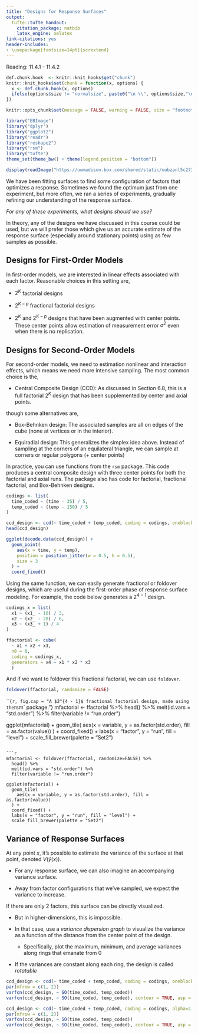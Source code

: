 ```yaml
---
title: "Designs for Response Surfaces"
output:
  tufte::tufte_handout:
    citation_package: natbib
    latex_engine: xelatex
link-citations: yes
header-includes:
- \usepackage[fontsize=14pt]{scrextend}
---
```


Reading: 11.4.1 - 11.4.2

```r
def.chunk.hook  <- knitr::knit_hooks$get("chunk")
knitr::knit_hooks$set(chunk = function(x, options) {
  x <- def.chunk.hook(x, options)
  ifelse(options$size != "normalsize", paste0("\n \\", options$size,"\n\n", x, "\n\n \\normalsize"), x)
})

knitr::opts_chunk$set(message = FALSE, warning = FALSE, size = "footnotesize", echo = FALSE, fig.margin = TRUE, fig.height = 5, cache = TRUE)
```

```r
library("EBImage")
library("dplyr")
library("ggplot2")
library("readr")
library("reshape2")
library("rsm")
library("tufte")
theme_set(theme_bw() + theme(legend.position = "bottom"))
```
```r
display(readImage("https://uwmadison.box.com/shared/static/uubzanl5c273c45mxazy0d06r7r0uz52.png"))
```

We have been fitting surfaces to find some configuration of factors that optimizes a response. Sometimes we found the optimum just from one experiment, but more often, we ran a series of experiments, gradually refining our understanding of the response surface.

*For any of these experiments, what designs should we use?*

In theory, any of the designs we have discussed in this course could be used,
but we will prefer those which give us an accurate estimate of the response
surface (especially around stationary points) using as few samples as possible.

## Designs for First-Order Models

In first-order models, we are interested in linear effects associated with each
factor. Reasonable choices in this setting are,

* $2^{K}$ factorial designs

* $2^{K - p}$ fractional factorial designs

* $2^{K}$ and $2^{K - p}$ designs that have been augmented with center
points. These center points allow estimation of measurement error $\sigma^2$
even when there is no replication.

## Designs for Second-Order Models

For second-order models, we need to estimation nonlinear and interaction
effects, which means we need more intensive sampling. The most common choice is
the,

* Central Composite Design (CCD): As discussed in Section 6.8, this is a full
factorial $2^{K}$ design that has been supplemented by center and axial
points.

though some alternatives are,

* Box-Behnken design: The associated samples are all on edges of the cube (none
at vertices or in the interior).

* Equiradial design: This generalizes the simplex idea above. Instead of
sampling at the corners of an equilateral triangle, we can sample at corners or
regular polygons (+ center points)

In practice, you can use functions from the `rsm` package. This code produces a
central composite design with three center points for both the factorial and
axial runs. The package also has code for factorial, fractional factorial, and
Box-Behnken designs.

```r
codings <- list(
  time_coded ~ (time - 35) / 5,
  temp_coded ~ (temp - 150) / 5
)

ccd_design <- ccd(~ time_coded + temp_coded, coding = codings, oneblock = TRUE)
head(ccd_design)
```
```r
ggplot(decode.data(ccd_design)) +
  geom_point(
    aes(x = time, y = temp),
    position = position_jitter(w = 0.5, h = 0.5),
    size = 3
  ) +
  coord_fixed()
```
Using the same function, we can easily generate fractional or foldover designs,
which are useful during the first-order phase of response surface modeling. For
example, the code below generates a $2^{4 - 1}$ design.

```r
codings_x = list(
  x1 ~ (x1_ - 10) / 3,
  x2 ~ (x2_ - 20) / 6,
  x3 ~ (x3_ + 1) / 4
)

ffactorial <- cube(
  ~ x1 + x2 + x3, 
  n0 = 0, 
  coding = codings_x,
  generators = x4 ~ x1 * x2 * x3
  )
```
And if we want to foldover this fractional factorial, we can use `foldover`.

```r
foldover(ffactorial, randomize = FALSE)
```


```{r, fig.cap = "A $2^{4 - 1}$ fractional factorial design, made using the `rsm` package."}
mfactorial <- ffactorial %>%
  head() %>%
  melt(id.vars = "std.order") %>%
  filter(variable != "run.order")

ggplot(mfactorial) +
  geom_tile(
    aes(x = variable, y = as.factor(std.order), fill = as.factor(value))
  ) +
  coord_fixed() +
  labs(x = "factor", y = "run", fill = "level") +
  scale_fill_brewer(palette = "Set2")
```

```r
mfactorial <- foldover(ffactorial, randomize=FALSE) %>%
  head() %>%
  melt(id.vars = "std.order") %>%
  filter(variable != "run.order")

ggplot(mfactorial) +
  geom_tile(
    aes(x = variable, y = as.factor(std.order), fill = as.factor(value))
  ) +
  coord_fixed() +
  labs(x = "factor", y = "run", fill = "level") +
  scale_fill_brewer(palette = "Set2")
```

## Variance of Response Surfaces

At any point $x$, it’s possible to estimate the variance of the surface at
that point, denoted $V\left(\hat{y}\left(x\right)\right)$.

* For any response surface, we can also imagine an accompanying variance
surface.

* Away from factor configurations that we’ve sampled, we expect the variance to increase.

If there are only 2 factors, this surface can be directly visualized. 

* But in higher-dimensions, this is impossible.

* In that case, use a _variance dispersion graph_ to visualize the variance as a function of the distance from the center point of the design.

	* Specifically, plot the maximum, minimum, and average variances along rings that emanate from 0
	
* If the variances are constant along each ring, the design is called _rotatable_

```r
ccd_design <- ccd(~ time_coded + temp_coded, coding = codings, oneblock = TRUE)
par(mfrow = c(1, 2))
varfcn(ccd_design, ~ SO(time_coded, temp_coded))
varfcn(ccd_design, ~ SO(time_coded, temp_coded), contour = TRUE, asp = 1)
```

```r
ccd_design <- ccd(~ time_coded + temp_coded, coding = codings, alpha=2, oneblock = TRUE)
par(mfrow = c(1, 2))
varfcn(ccd_design, ~ SO(time_coded, temp_coded))
varfcn(ccd_design, ~ SO(time_coded, temp_coded), contour = TRUE, asp = 1)
```
